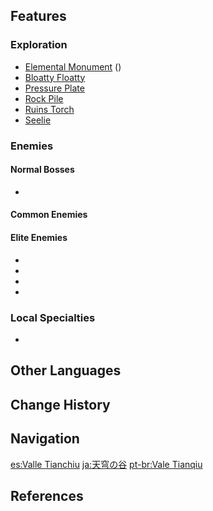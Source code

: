 {{Location Infobox
|image        = Tianqiu Valley.jpeg
|type         = Subarea
|region       = Liyue
|area         = Minlin
}}
{{Location Intro|{{Lang|'''Tianqiu Valley'''|zh=天遒谷|zh_rm=Tiānqiú-gǔ}}|description=<p>There are two [[Teleport Waypoint]]s in this area: one to the east and one to the south. On the western side of the valley are three ruined towers.</p>}}

==Features==
===Exploration===
* [[Elemental Monument]] ({{Geo}})
* [[Bloatty Floatty]]
* [[Pressure Plate]]
* [[Rock Pile]]
* [[Ruins Torch]]
* [[Seelie]]

===Enemies===
====Normal Bosses====
*{{Enemy|Primo Geovishap}}

====Common Enemies====
{{Column|2|
*{{Enemy|Cryo Slime}}
*{{Enemy|Large Cryo Slime}}
*{{Enemy|Large Dendro Slime}}
*{{Enemy|Geo Slime}}
*{{Enemy|Large Geo Slime}}
*{{Enemy|Pyro Slime}}
*{{Enemy|Large Pyro Slime}}
*{{Enemy|Fatui Anemoboxer Vanguard}}
*{{Enemy|Fatui Pyroslinger Bracer}}
*{{Enemy|Fatui Cryogunner Legionnaire}}
*{{Enemy|Hilichurl}}
*{{Enemy|Hilichurl Berserker}}
*{{Enemy|Hilichurl Fighter}}
*{{Enemy|Hilichurl Grenadier}}
*{{Enemy|Electro Hilichurl Shooter}}
*{{Enemy|Pyro Hilichurl Shooter}}
*{{Enemy|Anemo Samachurl}}
*{{Enemy|Hydro Samachurl}}
*{{Enemy|Treasure Hoarders: Crusher}}
*{{Enemy|Treasure Hoarders: Gravedigger}}
*{{Enemy|Treasure Hoarders: Marksman}}
*{{Enemy|Treasure Hoarders: Scout}}
*{{Enemy|Treasure Hoarders: Pyro Potioneer}}
*{{Enemy|Treasure Hoarders: Electro Potioneer}}
*{{Enemy|Cryo Whopperflower}}
}}

====Elite Enemies====
*{{Enemy|Pyro Abyss Mage}}
*{{Enemy|Fatui Electro Cicin Mage}}
*{{Enemy|Geovishap}}
*{{Enemy|Geovishap Hatchling}}

===Local Specialties===
*{{item|Cor Lapis}}

==Other Languages==
{{Other Languages
|en      = Tianqiu Valley
|zhs     = 天遒谷
|zhs_rm  = Tiānqiú-gǔ
|zht     = 天遒谷
|zht_rm  = Tiānqiú-gǔ
|zh_tl   = Celestial Force Valley
|ja      = {{Rubi|天|てん|穹|きゅう}}の{{Rubi|谷|たに}}
|ja_rm   = Tenkyuu no Tani<ref>[[Map]], Label: Tianqiu Valley (Japanese)</ref>
|ja_tl   = Valley of the Heavens
|ko      = {{tt|천주|天遒}} 골짜기
|ko_rm   = Cheonju Goljjagi
|ko_tl   = Tianqiu Valley{{Sino|ko|part=1}}
|es      = Valle Tianchiu
|es_tl   = Tianqiu Valley
|fr      = Vallée Tianqiu
|fr_tl   = Tianqiu Valley
|ru      = Долина Тяньцю
|ru_tl   = Tianqiu Valley
|th      = Tianqiu Valley
|vi      = {{tt|Thiên Tù Cốc|天遒谷}}
|vi_tl   = Celestial Force Valley{{Sino|vi}}
|de      = Tianqiu-Tal
|de_tl   = Tianqiu Valley
|id      = Tianqiu Valley
|pt      = Vale Tianqiu
|pt_tl   = Tianqiu Valley
}}

==Change History==
{{Change History|1.0}}

==Navigation==
{{Area Navbox|Liyue}}

[[es:Valle Tianchiu]]
[[ja:天穹の谷]]
[[pt-br:Vale Tianqiu]]

==References==
{{Reflist}}